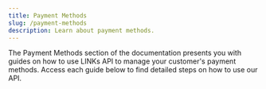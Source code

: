 ```yaml
---
title: Payment Methods
slug: /payment-methods
description: Learn about payment methods.
---
```



The Payment Methods section of the documentation presents you with guides on how to use LINKs API to manage your customer's payment methods. Access each guide below to find detailed steps on how to use our API.

<CardList cols={4}>

<Card
  title="Creating a Payment Method"
  link="/how-to-create-a-payment-method"
  icon="Wallet"
  iconType="duotone"
  iconSize="32px"
/>

<Card
  title="Retrieving a Payment Method"
  link="/how-to-retrieve-a-payment-method"
  icon="Cardholder"
  iconType="duotone"
  iconSize="32px"
/>

<Card
  title="Updating a Payment Method"
  link="/how-to-update-a-payment-method"
  icon="ArrowsClockwise"
  iconType="duotone"
  iconSize="32px"
/>

<Card
  title="Deleting a Payment Method"
  link="/how-to-delete-a-payment-method"
  icon="Trash"
  iconType="duotone"
  iconSize="32px"
/>

</CardList>

